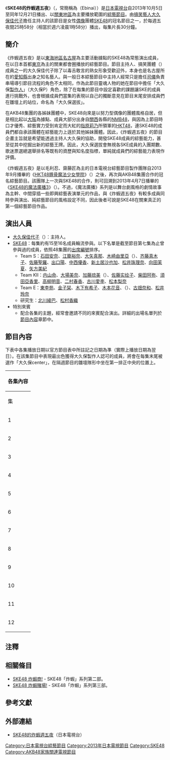 {{電視節目資訊框
| 名稱 = SKE48的炸蝦週五夜
| 原名 = {{lang|ja|SKE48のエビフライデーナイト}}
| 圖片 = SKE Ebinai Logo.png
| 類型 = [[綜藝節目|綜藝節目]]
| 主持 = [[大久保佳代子|大久保佳代子]]
| 製作人 = [[秋元康|秋元康]]（企畫製作）<br>{{link-ja|森實陽三|森實陽三}}（统辖製作）<br>福田博之（總製作）<br>{{link-ja|毛利忍|毛利忍}}<br>{{link-ja|齋藤匠|齋藤匠}}<br>輿石將大
| 導演 = 藤井良記
| 監製 = 
| 演出 = [[SKE48|SKE48]]
| 國家 = {{JPN}}[[關東地區|關東地區]]
| 片頭曲 =《[[美麗的閃電|美麗的閃電]]》{{NoteTag|只有第一集时有使用。}}
| 片尾曲 = 
| 集数 = 12
| 每集長 = 30分鐘
| 語言 = [[日語|日語]]
| 電視台 = [[日本電視台|日本電視台]]
| 開始 = 2013年10月5日 
| 結束 = 2013年12月21日
| 官方網站 = http://www.ntv.co.jp/ebinai/
}}
《'''SKE48的炸蝦週五夜'''》（{{lang-ja|SKE48のエビフライデーナイト}}，常簡稱為'''{{lang|ja|エビナイ}}'''（Ebinai）{{NoteTag|炸蝦週五夜（{{lang|ja|エビフライデーナイト}}）是取自英文「每週五夜」（every Friday night）在[[外來語|日文外來語]]化後之諧音，一方面是呼應該節目週五深夜（週六凌晨）的播放時段設定，另一方面也是呼應名古屋當地的代表性食物——[[炸蝦|炸蝦]]。}}）是[[日本電視台|日本電視台]]自2013年10月5日{{NoteTag|在日本凌晨的電視時段名義上會被劃歸是前一日的深夜，因此官方對外宣傳的首播日期雖然是10月4日深夜，但節目實際上是在5日凌晨開播。}}至同年12月21日播出、以[[關東地區|關東地區]]為主要播放範圍的[[綜藝節目|綜藝節目]]。由[[搞笑藝人|搞笑藝人]][[大久保佳代子|大久保佳代子]]擔任主持人的該節目是女性[[日本偶像|偶像]]團體[[SKE48|SKE48]]的冠名節目之一，於每週五夜間25時58分（相當於週六凌晨1時58分）播出，每集片長30分鐘。

==簡介==
《炸蝦週五夜》是以[[東海地區|東海地區]][[名古屋|名古屋]]為主要活動據點的SKE48為常態演出成員，在以日本首都[[東京都|東京]]為主的關東都會圈播放的綜藝節目。節目主持人、搞笑團體{{link-ja|綠洲二人組|オアシズ|綠洲二人組}}（{{lang|ja|オアシズ}}）成員之一的大久保佳代子除了以毒舌敢言的熟女形象受歡迎外，本身也是名古屋所在的[[愛知縣|愛知縣]]出身之知名藝人。與一般日本綜藝節目中主持人經常只是擔任[[司儀|司儀]]負責串場導引節目流程的角色不太相同，作為此節目靈魂人物的她在節目中擔任「大久保[[製作人|製作人]]」（大久保P）角色，除了在每集的節目中設定喜歡的課題讓SKE的成員進行挑戰外，也會根據成員們當集的表現以自己的獨斷意見在節目末尾安排成員們在雛壇上的站位{{NoteTag|[[雛壇|雛壇]]（{{lang|ja|ひな壇}}）原本是在日本的特殊節慶[[女兒節|女兒節]]中一種用來擺放[[雛人形|雛人形]]（{{lang|ja|ひな人形}}，也就是女兒節人偶）的展示台。因為形狀相似，經常用來譬喻在綜藝節目中給來賓坐在上面、前低後高的座位台。}}，命名為「大久保選拔」{{R|TheTV_20130930}}。

在AKB48集團的各姊妹團體中，SKE48向來是以努力型偶像的團體風格自居，但是相比起以[[大阪市|大阪]]為據點、成員大部分出身自[[關西地方|關西]]各縣的[[NMB48|NMB48]]{{NoteTag|在日本普遍認為關西人的個性較風趣擅長搞笑，大阪也是日本搞笑文化的重鎮。}}，與因為上節目時口才優秀、綜藝實力受到肯定而大紅的[[指原莉乃|指原莉乃]]所領軍的[[HKT48|HKT48]]，連SKE48的成員們都自承該團體在綜藝能力上遜於其他姊妹團體{{R|Yomiuri_20130930}}{{R|Aiai-Talk}}。因此，《炸蝦週五夜》的節目企畫主旨就是希望能透過主持人大久保的協助，開發SKE48成員的綜藝能力，甚至從其中挖掘出新的綜藝王牌。因此，大久保選拔會無視各SKE成員的入團期數、歌迷票選總選舉排名等既有的資歷與知名度指標，單純就成員們的綜藝能力表現作評價。

《炸蝦週五夜》是以毛利忍、齋藤匠為主的日本電視台綜藝節目製作團隊自2013年9月播畢的《[[HKT48豚骨魔法少女學院|HKT48豚骨魔法少女學院]]》（{{lang|ja|HKT48トンコツ魔法少女学院}}）之後，再次與AKB48集團合作的冠名綜藝節目。該團隊上一次與SKE48的合作，則可回溯到2013年4月7日播畢的《[[SKE48的魔法廣播|SKE48的魔法廣播3]]》（{{lang|ja|SKE48のマジカル・ラジオ3}}）。不過，《魔法廣播》系列是以舞台劇風格的劇情故事為主幹、中間穿插一些即興綜藝表演單元的作品，與《炸蝦週五夜》有較多成員同時參與演出、純綜藝節目的風格設定不同，因此後者可說是SKE48在關東真正的第一個綜藝節目作品。

==演出人員==
* [[大久保佳代子|大久保佳代子]]（{{link-ja|綠洲二人組|オアシズ|綠洲二人組}}）：主持人。
* [[SKE48|SKE48]]：每集約有15至16名成員輪流參與。以下名單是截至節目第七集為止曾參與過的成員，依照48集團的[[AKB48#成員排序|出席編號]]排序。
** Team S：[[石田安奈|石田安奈]]、[[江籠裕奈|江籠裕奈]]、[[大矢真那|大矢真那]]、[[木崎由里亞|木崎由里亞]]（{{lang|ja|木﨑ゆりあ}}）、[[齐藤真木子|齐藤真木子]]、[[佐藤聖羅|佐藤聖羅]]、[[出口陽|出口陽]]、[[中西優香|中西優香]]、[[新土居沙也加|新土居沙也加]]{{NoteTag|已在參與演出後的11月30日自SKE48畢業離團。}}、[[松井珠理奈|松井珠理奈]]、[[向田茉夏|向田茉夏]]、[[矢方美紀|矢方美紀]]
** Team KII：[[内山命|内山命]]、[[大場美奈|大場美奈]]、[[加藤琉美|加藤琉美]]（{{lang|ja|加藤るみ}}）、[[佐藤实绘子|佐藤实绘子]]、[[柴田阿弥|柴田阿弥]]、[[須田亞香里|須田亞香里]]、[[高柳明音|高柳明音]]、[[二村春香|二村春香]]、[[古川愛李|古川愛李]]、[[松本梨奈|松本梨奈]]
** Team E：[[東李苑|東李苑]]、[[金子栞|金子栞]]、[[木下有希子|木下有希子]]、[[木本花音|木本花音]]、{{link-ja|菅奈奈子|菅なな子}}（{{lang|ja|菅なな子}}）、[[古畑奈和|古畑奈和]]、[[松井玲奈|松井玲奈]]
** 研究生：[[北川綾巴|北川綾巴]]、[[松村香織|松村香織]]
* 特別來賓
** 配合各集的主題，經常會邀請不同的來賓配合演出。詳細的出場名單列於[[#節目內容|節目內容]]章節中。

==節目內容==
下表中各集播放日期以官方節目表中所註記之日期為準（實際上播放日期為翌日）。在該集節目中表現最出色獲得大久保製作人認可的成員，將會在每集末尾被選作「大久保center」，在隔週節目的雛壇隊形中坐在第一排正中央的位置上。
{| class="wikitable mw-collapsible" style="width:100%;font-size:small;text-align:center"
|-style="text-align:center;"
! colspan="5" style="text-align:center" | 各集內容
|-
! 集 !! 播放日期 !! 主題 !! 大久保center !! 特別來賓/备注
|-
| 1 || 2013年<br>10月4日 || 大久保製作人認真面試<br>（{{lang|ja|大久保Pガチ面接}}）|| 向田茉夏 || -
|-
| 2 || 10月11日 || 拍馬屁錦標賽 開賽<br>（{{lang|ja|ヨイショ選手権 開催}}）|| 古畑奈和 || 山本榮治（{{link-ja|不平衡 (搞笑二人組)|アンバランス (お笑いコンビ)|不平衡二人組}}）<br>{{link-ja|Hoikenta|ほいけんた}}（{{lang|ja|ほいけんた}}{{NoteTag|專門模仿[[明石家秋刀魚|明石家秋刀魚]]的搞笑藝人。}}）
|-
| 3 || 10月18日 || SKE48写生大会<br>（{{lang|ja|SKE48写生大会!}}）|| 古川愛李 || -
|-
| 4 || 10月25日 || OL大運動会<br>（{{lang|ja|OL大運動会}}）|| 矢方美紀 || 实况播报：{{link-ja|蛯原哲|蛯原哲}}<br>（[[日本电视台|日本电视台]][[新聞主播|主播]]）
|-
| 5 || 11月1日 || 紧急企劃！ 成人SKE48開賽<br>（{{lang|ja|緊急企画! アダルトSKE48開催}}）|| 佐藤实绘子<br>↓<br>松本梨奈 || 審査員：[[新宿2丁目|新宿2丁目]][[男大姊|男大姊]]軍団<br>（{{lang|ja|新宿2丁目オネエ軍団}}）<br>实况播报：蛯原哲
|-
| 6 || 11月8日 || 为《{{link-ja|Young Magazine|月刊ヤングマガジン}}》的封面拍攝机会認真对决<br>（{{lang|ja|「ヤングマガジン」の表紙をかけたガチ対決}}）|| 佐藤实绘子 || 《Young Magazine》编辑部：矢野雄一郎<br />摄影师：薮下剛士
|-
| 7 || 11月15日 || 测验SKE48的不可思议发现！<br>（{{lang|ja|クイズSKE48ふしぎ発見!}}）|| 柴田阿弥 || 助理主持人：{{link-ja|上重聰|上重聡}}<br>（日本电视台主播）
|-
| 8 || 11月22日 || 可爱锦标赛决赛<br>（{{lang|ja|かわいいグランプリファイナル}}）|| 齐藤真木子 || 实况播报：{{link-ja|矢野武|矢野武}}
|-
| 9 || 11月30日 || 重复角色消灭委员会<br>（{{lang|ja|キャラかぶり撲滅委員会}}）|| 北川綾巴 || 助理主持人：上重聰
|-
| 10 || 12月7日 || 偶像{{link-ja|大喜利|大喜利}}“Ebi点”<br>（{{lang|ja|アイドル大喜利「エビ点」}}）|| 大場美奈 || -
|-
| 11 || 12月14日 || Center争夺赛开办!!<br>（{{lang|ja|センター入れ替えマッチ開催!!}}）|| 大久保Center選抜10人{{NoteTag|成员为木﨑、斉藤、佐藤实、高柳、古川、松本、木下、木本、古畑、北川10人。将作为节目DVD附属特典中大久保Center選抜10人拍摄日历。}}|| 实况播报：{{link-ja|新谷保志|新谷保志}}<br>（日本电视台主播）
|-
| 12 || 12月21日 || 我与Center牵手SP!<br>（{{lang|ja|私をセンターに連れてってSP!}}）|| 高柳明音{{NoteTag|大久保選抜最终Center，同时将作为DVD包装的Center。}}|| 实况播报：新谷保志<br>（日本电视台主播）
|}

==注釋==
{{ReflistH}}
{{NoteFoot}}
{{ReflistF}}

== 相關條目 ==
* [[SKE48_炸蝦商!|SKE48 炸蝦商!]] - SKE48「炸蝦」系列第二部。
* [[SKE48_炸蝦賭場!|SKE48 炸蝦賭場!]] - SKE48「炸蝦」系列第三部。

==參考文獻==
{{reflist|
<ref name="Yomiuri_20130930">{{cite web |url=http://hochi.yomiuri.co.jp/entertainment/news/20130930-OHT1T00044.htm |language=ja |script-title=ja:ＳＫＥ「大久保イズム」学ぶ！珠理奈「汚れ役でもいい」 |publisher=[[報知新聞|報知新聞]] |date=2013年9月30日 |accessdate=2013年10月9日 |deadurl=yes |archiveurl=https://web.archive.org/web/20131004050017/http://hochi.yomiuri.co.jp/entertainment/news/20130930-OHT1T00044.htm |archivedate=2013年10月4日 }}</ref>

<ref name="Aiai-Talk">SKE48的松井玲奈在2013年9月24日舉辦的[[日本放送|日本放送電台]]新廣播節目《SKE48與HKT48的情侶傘對談》（{{lang|ja|SKE48とHKT48のアイアイトーク}}）之新作記者發表會中接受訪談時，曾在被問及SKE48成員的搞笑能力時提及團體中欠缺有趣人才一事。HKT48的指原莉乃也打趣說應該找NMB48的成員當救兵。</ref>

<ref name="TheTV_20130930">{{cite web |url=http://news.thetv.jp/article/41413/ |language=ja |script-title=ja:古川愛李のセクシーな太ももを大絶賛!?　 大久保さんがSKE48をプロデュース!! |publisher=The TV Web（[[KADOKAWA|KADOKAWA]]） |date=2013年9月30日 |accessdate=2013年10月10日 |deadurl=yes |archiveurl=https://web.archive.org/web/20131114035256/http://news.thetv.jp/article/41413/ |archivedate=2013年11月14日 }}</ref>
}}

==外部連結==
* [https://web.archive.org/web/20131002211353/http://www.ntv.co.jp/ebinai/ SKE48的炸蝦週五夜]（日本電視台）{{ja}}

{{SKE48}}
{{DEFAULTSORT:SKE48-No-Ebifuraidee-Naito}}
[[Category:日本電視台綜藝節目|Category:日本電視台綜藝節目]]
[[Category:2013年日本電視節目|Category:2013年日本電視節目]]
[[Category:SKE48|Category:SKE48]]
[[Category:AKB48家族關連電視節目|Category:AKB48家族關連電視節目]]